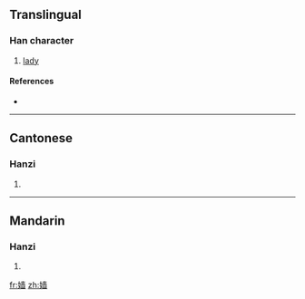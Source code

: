 {{also|嬙}}
==Translingual==

===Han character===
{{Han char|rn=38|rad=女|as=11|sn=14|four=|canj=女土金田 (VGCW)}}

# [[lady]]

====References====
* {{Han ref|kx=0270.311|hdz=21075.110|uh=5AF1|ud=23281}}

----

==Cantonese==

===Hanzi===
{{yue-hanzi|jyut=|y=cheung4|tra=嬙}}

# {{defn|Cantonese}}

----

==Mandarin==

===Hanzi===
{{cmn-hanzi|tra=嬙|pin=[[qiáng]] ([[qiang2]]), [[ráo]] ([[rao2]])|wg=ch'iang<sup>2</sup>, jao<sup>2</sup>}}

# {{defn|Mandarin}}

[[fr:嫱]]
[[zh:嫱]]